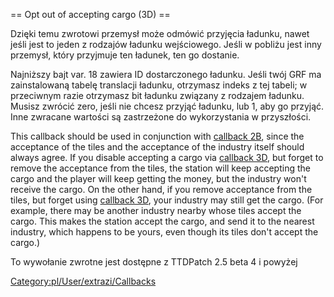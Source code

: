 <noinclude>{{pl/Development/NewGRF/inne strony|en=newgrf-specs.tt-wiki.net/wiki/Callback:_Opt_out_of_accepting_cargo|pl=pl/Development/NewGRF/NFO Specs/Callback/Opt out of accepting cargo}}
</noinclude>== Opt out of accepting cargo (3D) ==

Dzięki temu zwrotowi przemysł może odmówić przyjęcia ładunku, nawet jeśli jest to jeden z rodzajów ładunku wejściowego. Jeśli w pobliżu jest inny przemysł, który przyjmuje ten ładunek, ten go dostanie.

Najniższy bajt var. 18 zawiera ID dostarczonego ładunku. Jeśli twój GRF ma zainstalowaną tabelę translacji ładunku, otrzymasz indeks z tej tabeli; w przeciwnym razie otrzymasz bit ładunku związany z rodzajem ładunku. Musisz zwrócić zero, jeśli nie chcesz przyjąć ładunku, lub 1, aby go przyjąć. Inne zwracane wartości są zastrzeżone do wykorzystania w przyszłości.

This callback should be used in conjunction with [[en/Callbacks#decide-cargo-acceptance-2b |callback 2B]], since the acceptance of the tiles and the acceptance of the industry itself should always agree. If you disable accepting a cargo via [[en/Callbacks#opt-out-of-accepting-cargo-3d |callback 3D]], but forget to remove the acceptance from the tiles, the station will keep accepting the cargo and the player will keep getting the money, but the industry won't receive the cargo. On the other hand, if you remove acceptance from the tiles, but forget using [[en/Callbacks#opt-out-of-accepting-cargo-3d |callback 3D]], your industry may still get the cargo. (For example, there may be another industry nearby whose tiles accept the cargo. This makes the station accept the cargo, and send it to the nearest industry, which happens to be yours, even though its tiles don't accept the cargo.)

To wywołanie zwrotne jest dostępne z {{en/Ttdp|2.5}} TTDPatch 2.5 beta 4 i powyżej

<!--[[Category:Callbacks]]-->[[Category:pl/User/extrazi/Callbacks]]